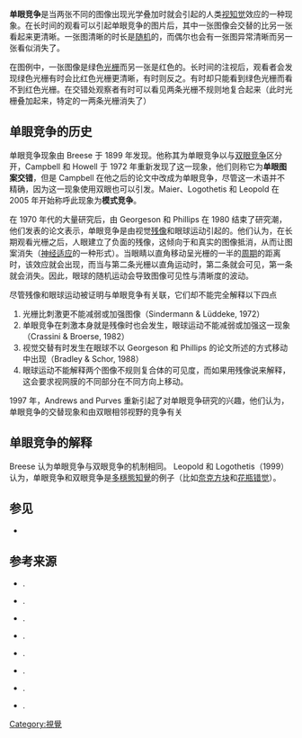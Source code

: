 {{no footnotes|time=2017-02-03T13:38:51+00:00}}
<!-- 檔案不存在 [[Image:Monocular_rivalry.png|thumb]] ，可從英文維基百科取得 -->

'''单眼竞争'''是当两张不同的图像出现光学叠加时就会引起的人类[[视知觉|视知觉]]效应的一种现象。在长时间的观看可以引起单眼竞争的图片后，其中一张图像会交替的比另一张看起来更清晰。一张图清晰的时长是[[随机|随机]]的，而偶尔也会有一张图异常清晰而另一张看似消失了。

在图例中，一张图像是绿色[[光栅|光栅]]而另一张是红色的。长时间的注视后，观看者会发现绿色光栅有时会比红色光栅更清晰，有时则反之。有时却只能看到绿色光栅而看不到红色光栅。在交错处观察者有时可以看见两条光栅不规则地复合起来（此时光栅叠加起来，特定的一两条光栅消失了）

== 单眼竞争的历史 ==
单眼竞争现象由 Breese 于 1899 年发现。他称其为单眼竞争以与[[双眼竞争|双眼竞争]]区分开，Campbell 和 Howell 于 1972 年重新发现了这一现象，他们则称它为'''单眼图案交错'''，但是 Campbell 在他之后的论文中改成为单眼竞争，尽管这一术语并不精确，因为这一现象使用双眼也可以引发。Maier、Logothetis 和 Leopold 在 2005 年开始称呼此现象为'''模式竞争'''。

在 1970 年代的大量研究后，由 Georgeson 和 Phillips 在 1980 结束了研究潮，他们发表的论文表示，单眼竞争是由视觉[[残像|残像]]和眼球运动引起的。他们认为，在长期观看光栅之后，人眼建立了负面的残像，这倾向于和真实的图像抵消，从而让图案消失（[[神经适应|神经适应]]的一种形式）。当眼睛以直角移动呈光栅的一半的[[周期函数|周期]]的距离时，该效应就会出现，而当与第二条光栅以直角运动时，第二条就会可见，第一条就会消失。因此，眼球的随机运动会导致图像可见性与清晰度的波动。

尽管残像和眼球运动被证明与单眼竞争有关联，它们却不能完全解释以下四点
# 光栅比刺激更不能减弱或加强图像（Sindermann & Lüddeke, 1972）
# 单眼竞争在刺激本身就是残像时也会发生，眼球运动不能减弱或加强这一现象（Crassini & Broerse, 1982）
# 视觉交替有时发生在眼球不以 Georgeson 和 Phillips 的论文所述的方式移动中出现（Bradley & Schor, 1988）
# 眼球运动不能解释两个图像不规则复合体的可见度，而如果用残像说来解释，这会要求视网膜的不同部分在不同方向上移动。

1997 年，Andrews and Purves 重新引起了对单眼竞争研究的兴趣，他们认为，单眼竞争的交替现象和由双眼相邻视野的竞争有关

== 单眼竞争的解释 ==
Breese 认为单眼竞争与双眼竞争的机制相同。
Leopold 和 Logothetis（1999）认为，单眼竞争和双眼竞争是[[多穩態知覺|多穩態知覺]]的例子（比如[[奈克方块|奈克方块]]和[[花瓶错觉|花瓶错觉]]）。

== 参见 ==
* {{tsl|en|Motion-induced interocular suppression|运动引起的眼间抑制|运动引起的眼间抑制}}

== 参考来源 ==
*{{citation|last1=Andrews|first1=T. J.|last2=Purves|first2=D.|year=1997|title=Similarities in normal and binocularly rivalrous viewing|journal=[[Proceedings_of_the_National_Academy_of_Sciences_of_the_United_States_of_America|Proceedings of the National Academy of Sciences of the United States of America]]|volume=94|issue=18|pages=9905–9908|pmc=23290|pmid=9275224|doi=10.1073/pnas.94.18.9905}}.
*{{citation|last1=Bradley|first1=A.|last2=Schor|first2=C.|year=1988|title=The role of eye movements and masking in monocular rivalry|journal=Vision Research|volume=28|issue=10|pages=1129–1137|doi=10.1016/0042-6989(88)90139-3|pmid=3257015}}.
*{{citation|last=Breese|first=B. B.|year=1899|title=On inhibition|journal=Psychological Monographs|volume=3|pages=1–65}}.
*{{citation|last1=Campbell|first1=F. W.|last2=Howell|first2=E. R.|year=1972|title=Monocular alternation: A method for the investigation of pattern vision|journal=Journal of Physiology|volume=225|issue=2|pages=19P–21P|pmid=5074381}}.
*{{citation|last1=Crassini|first1=B.|last2=Broerse|first2=J.|year=1982|title=Monocular rivalry occurs without eye movements|journal=Vision Research|volume=22|issue=1|doi=10.1016/0042-6989(82)90184-5|pmid=7101747|pages=203–204}}.
*{{citation|last1=Leopold|first1=D. A.|last2=Logothetis|first2=N. K.|author2-link=Nikos Logothetis|year=1999|title=Multistable phenomena: Changing views in perception|journal=Trends in Cognitive Sciences|volume=3|issue=7|pages=254–264|pmid=10377540|doi=10.1016/S1364-6613(99)01332-7}}.
*{{citation|last1=Maier|first1=A.|last2=Logothetis|first2=N. K.|author2-link=Nikos Logothetis|last3=Leopold|first3=D. A.|year=2005|title=Global competition dictates local suppression in pattern rivalry|journal=Journal of Vision|volume=5|issue=9|pages=668–677|pmid= 16356077|doi=10.1167/5.9.2}}.
*{{citation|last1=Sindermann|first1=F.|last2=Lüddeke|first2=H.|year=1972|title=Monocular analogues to binocular contour rivalry|journal=Vision Research|volume=12|issue=5|pages=763–772|pmid= 5037699|doi=10.1016/0042-6989(72)90002-8}}.

[[Category:視覺|Category:視覺]]